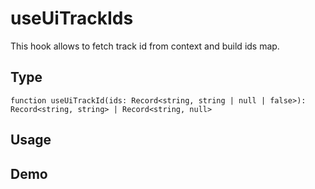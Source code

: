 


<Meta title="Docs/useUiTrackIds" />

# useUiTrackIds

This hook allows to fetch track id from context and build ids map.

## Type

`function useUiTrackId(ids: Record<string, string | null | false>): Record<string, string> | Record<string, null>`

## Usage

<Table
  columns={['Track Id', 'Id', 'Result']}
  data={[
    [
      undefined,
      {
        isUndefined: undefined,
        isNull: null,
        isFalse: false,
        isEmpty: '',
        isString: 'child',
      },
      {},
    ],
    [
      null,
      {
        isUndefined: undefined,
        isNull: null,
        isFalse: false,
        isEmpty: '',
        isString: 'child',
      },
      {},
    ],
    [
      '',
      {
        isUndefined: undefined,
        isNull: null,
        isFalse: false,
        isEmpty: '',
        isString: 'child',
      },
      {},
    ],
    [
      'parent',
      {
        isUndefined: undefined,
        isNull: null,
        isFalse: false,
        isEmpty: '',
        isString: 'child',
      },
      {
        isString: 'parent--child',
      },
    ],
  ]}
/>

## Demo

<Canvas>
  <UiAnalytics trackId="parent">
    <UseUiTrackIds />
  </UiAnalytics>
</Canvas>
